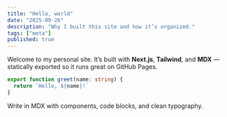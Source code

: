 ```yaml
---
title: "Hello, world"
date: "2025-09-26"
description: "Why I built this site and how it’s organized."
tags: ["meta"]
published: true
---
```


Welcome to my personal site. It’s built with **Next.js**, **Tailwind**, and **MDX** — statically exported so it runs great on GitHub Pages.

```ts
export function greet(name: string) {
  return `Hello, ${name}!`
}
```


Write in MDX with components, code blocks, and clean typography.

